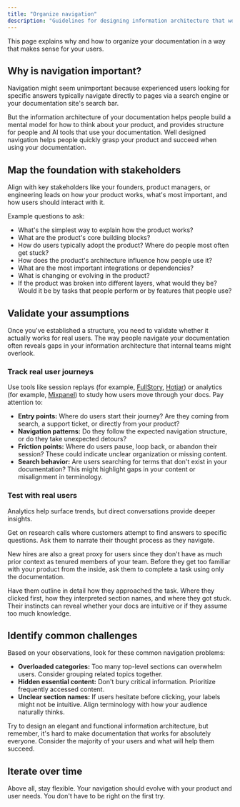 ```yaml
---
title: "Organize navigation"
description: "Guidelines for designing information architecture that works for your users"
---
```


<Tip>
This page explains why and how to organize your documentation in a way that makes sense for your users. 
</Tip>

## Why is navigation important?

Navigation might seem unimportant because experienced users looking for specific answers typically navigate directly to pages via a search engine or your documentation site's search bar.

But the information architecture of your documentation helps people build a mental model for how to think about your product, and provides structure for people and AI tools that use your documentation. Well designed navigation helps people quickly grasp your product and succeed when using your documentation.

## Map the foundation with stakeholders

Align with key stakeholders like your founders, product managers, or engineering leads on how your product works, what's most important, and how users should interact with it. 

Example questions to ask: 

- What's the simplest way to explain how the product works?
- What are the product's core building blocks?
- How do users typically adopt the product? Where do people most often get stuck?
- How does the product's architecture influence how people use it?
- What are the most important integrations or dependencies?
- What is changing or evolving in the product?
- If the product was broken into different layers, what would they be? Would it be by tasks that people perform or by features that people use?

## Validate your assumptions

Once you've established a structure, you need to validate whether it actually works for real users. The way people navigate your documentation often reveals gaps in your information architecture that internal teams might overlook.

### Track real user journeys

Use tools like session replays (for example, [FullStory](https://www.fullstory.com), [Hotjar](https://www.hotjar.com)) or analytics (for example, [Mixpanel](https://mixpanel.com)) to study how users move through your docs. Pay attention to:

- **Entry points:** Where do users start their journey? Are they coming from search, a support ticket, or directly from your product?
- **Navigation patterns:** Do they follow the expected navigation structure, or do they take unexpected detours?
- **Friction points:** Where do users pause, loop back, or abandon their session? These could indicate unclear organization or missing content.
- **Search behavior:** Are users searching for terms that don't exist in your documentation? This might highlight gaps in your content or misalignment in terminology.

### Test with real users

Analytics help surface trends, but direct conversations provide deeper insights. 

Get on research calls where customers attempt to find answers to specific questions. Ask them to narrate their thought process as they navigate.

New hires are also a great proxy for users since they don't have as much prior context as tenured members of your team. Before they get too familiar with your product from the inside, ask them to complete a task using only the documentation.

Have them outline in detail how they approached the task. Where they clicked first, how they interpreted section names, and where they got stuck. Their instincts can reveal whether your docs are intuitive or if they assume too much knowledge.

## Identify common challenges

Based on your observations, look for these common navigation problems:

- **Overloaded categories:** Too many top-level sections can overwhelm users. Consider grouping related topics together.
- **Hidden essential content:** Don't bury critical information. Prioritize frequently accessed content.
- **Unclear section names:** If users hesitate before clicking, your labels might not be intuitive. Align terminology with how your audience naturally thinks.

Try to design an elegant and functional information architecture, but remember, it's hard to make documentation that works for absolutely everyone. Consider the majority of your users and what will help them succeed.

## Iterate over time

Above all, stay flexible. Your navigation should evolve with your product and user needs. You don't have to be right on the first try.
